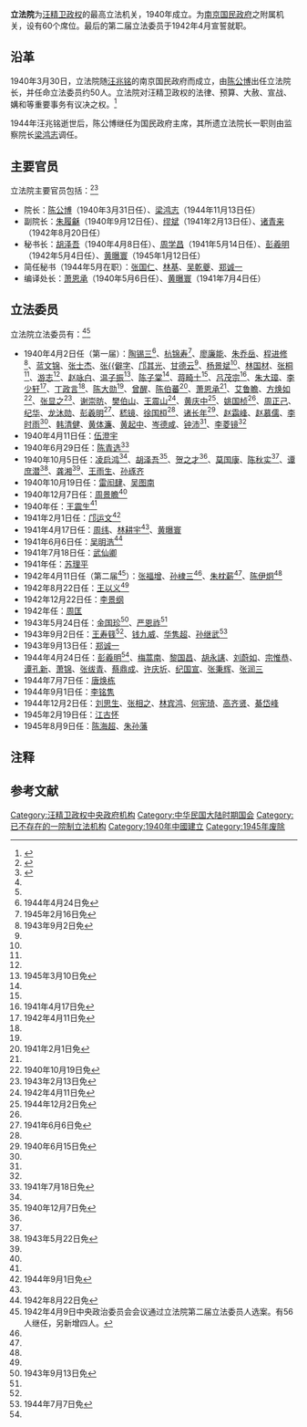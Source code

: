 {{Infobox government agency
  | agency_name     =立法院
  | jurisdiction    ={{flagicon|ROC}}[[汪精卫政权|汪精卫政权]]
  | formed          =1940年3月30日 
  | preceding1      =[[立法院|立法院]]  
  | dissolved       =1945年8月16日 
  | superseding     =立法院
  | chief1_title    =院长
  | chief1          =[[陈公博|陈公博]]（1940年－1944年）<br>[[梁鸿志|梁鸿志]]（1944年－1945年）
  | chief2_title    =副院长
  | chief2          =[[朱履龢|朱履龢]]（1940年－1941年）<br>[[缪斌|缪斌]]（1941年－1942年）<br>[[褚翔|褚翔]]（1942年－1945年）
  | parent_agency   =[[国民政府委员会_(汪精卫政权)|南京国民政府]]
  | headquarters    ={{ROC}}
  | coordinates     =[[南京市_(中华民国)|南京市]] 
  }}
'''立法院'''为[[汪精卫政权|汪精卫政权]]的最高立法机关，1940年成立。为[[南京国民政府|南京国民政府]]之附属机关，设有60个席位。最后的第二届立法委员于1942年4月宣誓就职。

== 沿革 ==
1940年3月30日，立法院随[[汪兆铭|汪兆铭]]的南京国民政府而成立，由[[陈公博|陈公博]]出任立法院长，并任命立法委员约50人。立法院对汪精卫政权的法律、预算、大赦、宣战、媾和等重要事务有议决之权。<ref>{{cite book|title=《中国第二历史档案馆简明指南》|author=施宣岑|publisher=档案出版社|year=1987}}</ref>

1944年汪兆铭逝世后，陈公博继任为国民政府主席，其所遗立法院长一职则由监察院长[[梁鸿志|梁鸿志]]调任。

== 主要官员 ==
立法院主要官员包括：<ref name=lsl>{{cite book|title=《民国职官年表》|author=刘寿林|publisher=中华书局|year=1995}}</ref><ref name=lgm>{{cite book|title=《中华民国国民政府军政职官人物志》|author=刘国铭|publisher=春秋出版社|year=1989}}</ref>
* 院长：[[陈公博|陈公博]]（1940年3月31日任）、[[梁鸿志|梁鸿志]]（1944年11月13日任）
* 副院长：[[朱履龢|朱履龢]]（1940年9月12日任）、[[缪斌|缪斌]]（1941年2月13日任）、[[诸青来|诸青来]]（1942年8月20日任）
* 秘书长：[[胡泽吾|胡泽吾]]（1940年4月8日任）、[[周学昌|周学昌]]（1941年5月14日任）、[[彭羲明|彭羲明]]（1942年5月4日任）、[[黄曝寰|黄曝寰]]（1945年1月12日任）
* 简任秘书（1944年5月在职）：[[张国仁|张国仁]]、[[林基|林基]]、[[吴乾夔|吴乾夔]]、[[郑诚一|郑诚一]]
* 编译处长：[[萧恩承|萧恩承]]（1940年5月6日任）、[[黄曝寰|黄曝寰]]（1941年7月4日任）

== 立法委员 ==
立法院立法委员有：<ref name=lsl /><ref name=lgm />
* 1940年4月2日任（第一届）：[[陶锡三|陶锡三]]<ref group="注" name="1944apr24">1944年4月24日免</ref>、[[杭锦寿|杭锦寿]]<ref group="注" name="1945feb16">1945年2月16日免</ref>、[[廖廉能|廖廉能]]、[[朱乔岳|朱乔岳]]、[[程进修|程进修]]<ref group="注" name="1943sep2">1943年9月2日免</ref>、[[蓝文锦|蓝文锦]]、[[张士杰|张士杰]]、[[张𣉿|张{{僻字]]、[[邝其光|邝其光]]、[[甘德云|甘德云]]<ref group="注" name="1944apr24" />、[[杨景斌|杨景斌]]<ref group="注" name="1944apr24" />、[[林国材|林国材]]、[[张桐|张桐]]<ref group="注" name="1944apr24" />、[[游志|游志]]<ref group="注" name="1944apr24" />、[[赵咏白|赵咏白]]、[[温子振|温子振]]<ref group="注">1945年3月10日免</ref>、[[陈子棠|陈子棠]]<ref group="注" name="1944apr24" />、[[蒋畸士|蒋畸士]]<ref group="注" name="1944apr24" />、[[吕茂宗|吕茂宗]]<ref group="注" name="1941apr17">1941年4月17日免</ref>、[[朱大璋|朱大璋]]、[[李少轩|李少轩]]<ref group="注" name="1942apr11">1942年4月11日免</ref>、[[丁政言|丁政言]]<ref group="注" name="1944apr24" />、[[陈大勋|陈大勋]]<ref group="注" name="1944apr24" />、[[曾醒|曾醒]]、[[陈伯蕃|陈伯蕃]]<ref group="注">1941年2月1日免</ref>、[[萧恩承|萧恩承]]<ref group="注" name="1944apr24" />、[[艾鲁瞻|艾鲁瞻]]、[[方焕如|方焕如]]<ref group="注">1940年10月19日免</ref>、[[张显之|张显之]]<ref group="注">1943年2月13日免</ref>、[[谢崇昉|谢崇昉]]、[[樊伯山|樊伯山]]、[[王震山|王震山]]<ref group="注" name="1942apr11">1942年4月11日免</ref>、[[黄庆中|黄庆中]]<ref group="注" name="1944dec2">1944年12月2日免</ref>、[[姚国桢|姚国桢]]<ref group="注" name="1941apr17" />、[[周正己|周正己]]、[[纪华|纪华]]、[[龙沐勋|龙沐勋]]、[[彭羲明|彭羲明]]<ref group="注">1941年6月6日免</ref>、[[嵇镜|嵇镜]]、[[徐国桓|徐国桓]]<ref group="注" name="1944apr24" />、[[诸长年|诸长年]]<ref group="注">1940年6月15日免</ref>、[[赵霜峰|赵霜峰]]、[[赵慕儒|赵慕儒]]、[[李时雨|李时雨]]<ref group="注" name="1943sep2" />、[[韩清健|韩清健]]、[[黄体濂|黄体濂]]、[[黄起中|黄起中]]、[[岑德咸|岑德咸]]、[[钟沛|钟沛]]<ref group="注" name="1942apr11" />、[[李菱镜|李菱镜]]<ref group="注" name="1942apr11" />
* 1940年4月11日任：[[伍澄宇|伍澄宇]]
* 1940年6月29日任：[[陈青选|陈青选]]<ref group="注">1941年7月18日免</ref>
* 1940年10月5日任：[[凌启鸿|凌启鸿]]<ref group="注" name="1942apr11" />、[[胡泽吾|胡泽吾]]<ref group="注">1940年12月7日免</ref>、[[贺之才|贺之才]]<ref group="注" name="1944apr24" />、[[莫国康|莫国康]]、[[陈秋实|陈秋实]]<ref group="注" name="1944apr24" />、[[谭庶潜|谭庶潜]]<ref group="注">1943年5月22日免</ref>、[[龚湘|龚湘]]<ref group="注" name="1944apr24" />、[[王雨生|王雨生]]、[[孙琢齐|孙琢齐]]
* 1940年10月19日任：[[雷闳肆|雷闳肆]]、[[吴图南|吴图南]]
* 1940年12月7日任：[[周景瞻|周景瞻]]<ref group="注" name="1942apr11" />
* 1940年任：[[王震生|王震生]]<ref group="注" name="1942apr11" />
* 1941年2月1日任：[[邝运文|邝运文]]<ref group="注">1944年9月1日免</ref>
* 1941年4月17日任：[[周纬|周纬]]、[[林耕宇|林耕宇]]<ref group="注" name="1944apr24" />、[[黄曝寰|黄曝寰]]
* 1941年6月6日任：[[吴明浩|吴明浩]]<ref group="注">1942年8月22日免</ref>
* 1941年7月18日任：[[武仙卿|武仙卿]]
* 1941年任：[[苏理平|苏理平]]
* 1942年4月11日任（第二届<ref group="注">1942年4月9日中央政治委员会会议通过立法院第二届立法委员人选案。有56人继任，另新增四人。</ref>）：[[张福增|张福增]]、[[孙棣三|孙棣三]]<ref group="注" name="1944apr24" />、[[朱枕薪|朱枕薪]]<ref group="注" name="1944apr24" />、[[陈伊炯|陈伊炯]]<ref group="注" name="1944dec2" />
* 1942年8月22日任：[[王以义|王以义]]<ref group="注" name="1943sep2" />
* 1942年12月22日任：[[李景纲|李景纲]]
* 1942年任：[[周匡|周匡]]
* 1943年5月24日任：[[金国珍|金国珍]]<ref group="注">1943年9月13日免</ref>、[[严恩祚|严恩祚]]<ref group="注" name="1944apr24" />
* 1943年9月2日任：[[王寿篯|王寿篯]]<ref group="注" name="1945feb16" />、[[钱九威|钱九威]]、[[华隽超|华隽超]]、[[孙继武|孙继武]]<ref group="注">1944年7月7日免</ref>
* 1943年9月13日任：[[郑诚一|郑诚一]]
* 1944年4月24日任：[[彭羲明|彭羲明]]<ref group="注" name="1944dec2" />、[[梅蒿南|梅蒿南]]、[[黎国昌|黎国昌]]、[[胡永䜢|胡永䜢]]、[[刘蔚如|刘蔚如]]、[[宗惟恭|宗惟恭]]、[[谭孔新|谭孔新]]、[[萧锦|萧锦]]、[[张绂青|张绂青]]、[[蔡鼎成|蔡鼎成]]、[[许庆圻|许庆圻]]、[[纪国宣|纪国宣]]、[[张秉辉|张秉辉]]、[[张润三|张润三]]
* 1944年7月7日任：[[唐焕栋|唐焕栋]]
* 1944年9月1日任：[[李铭隽|李铭隽]]
* 1944年12月2日任：[[刘思生|刘思生]]、[[张相之|张相之]]、[[林宾鸿|林宾鸿]]、[[何宪琦|何宪琦]]、[[高齐贤|高齐贤]]、[[綦岱峰|綦岱峰]]
* 1945年2月19日任：[[江古怀|江古怀]]
* 1945年8月9日任：[[陈海超|陈海超]]、[[朱孙藩|朱孙藩]]

== 注释 ==
{{reflist|2|group="注"}}

==参考文献==
{{Reflist|2}}
{{汪精卫政权中央机构}}
[[Category:汪精卫政权中央政府机构|Category:汪精卫政权中央政府机构]]
[[Category:中华民国大陆时期国会|Category:中华民国大陆时期国会]]
[[Category:已不存在的一院制立法机构|Category:已不存在的一院制立法机构]]
[[Category:1940年中國建立|Category:1940年中國建立]]
[[Category:1945年废除|Category:1945年废除]]